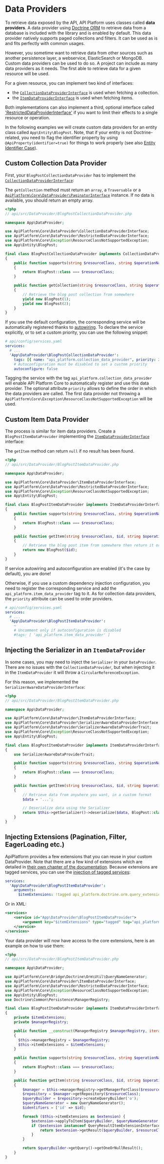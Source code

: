# Data Providers

To retrieve data exposed by the API, API Platform uses classes called **data providers**. A data provider using [Doctrine
ORM](http://www.doctrine-project.org/projects/orm.html) to retrieve data from a database is included with the library and
is enabled by default. This data provider natively supports paged collections and filters. It can be used as is and fits
perfectly with common usages.

However, you sometime want to retrieve data from other sources such as another persistence layer, a webservice, ElasticSearch
or MongoDB.
Custom data providers can be used to do so. A project can include as many data providers as it needs. The first able to
retrieve data for a given resource will be used.

For a given resource, you can implement two kind of interfaces:

- the [`CollectionDataProviderInterface`](https://github.com/api-platform/core/blob/master/src/DataProvider/CollectionDataProviderInterface.php)
  is used when fetching a collection.
- the [`ItemDataProviderInterface`](https://github.com/api-platform/core/blob/master/src/DataProvider/ItemDataProviderInterface.php)
  is used when fetching items.

Both implementations can also implement a third, optional interface called
['RestrictedDataProviderInterface'](https://github.com/api-platform/core/blob/master/src/DataProvider/RestrictedDataProviderInterface.php)
if you want to limit their effects to a single resource or operation.

In the following examples we will create custom data providers for an entity class called `App\Entity\BlogPost`.
Note, that if your entity is not Doctrine-related, you need to flag the identifier property by using `@ApiProperty(identifier=true)` for things to work properly (see also [Entity Identifier Case](serialization.md#entity-identifier-case)).

## Custom Collection Data Provider

First, your `BlogPostCollectionDataProvider` has to implement the [`CollectionDataProviderInterface`](https://github.com/api-platform/core/blob/master/src/DataProvider/CollectionDataProviderInterface.php):

The `getCollection` method must return an `array`, a `Traversable` or a [`ApiPlatform\Core\DataProvider\PaginatorInterface`](https://github.com/api-platform/core/blob/master/src/DataProvider/PaginatorInterface.php) instance.
If no data is available, you should return an empty array.

```php
<?php
// api/src/DataProvider/BlogPostCollectionDataProvider.php

namespace App\DataProvider;

use ApiPlatform\Core\DataProvider\CollectionDataProviderInterface;
use ApiPlatform\Core\DataProvider\RestrictedDataProviderInterface;
use ApiPlatform\Core\Exception\ResourceClassNotSupportedException;
use App\Entity\BlogPost;

final class BlogPostCollectionDataProvider implements CollectionDataProviderInterface, RestrictedDataProviderInterface
{
    public function supports(string $resourceClass, string $operationName = null, array $context = []): bool
    {
        return BlogPost::class === $resourceClass;
    }

    public function getCollection(string $resourceClass, string $operationName = null): \Generator
    {
        // Retrieve the blog post collection from somewhere
        yield new BlogPost(1);
        yield new BlogPost(2);
    }
}
```

If you use the default configuration, the corresponding service will be automatically registered thanks to [autowiring](https://symfony.com/doc/current/service_container/autowiring.html).
To declare the service explicitly, or to set a custom priority, you can use the following snippet:

```yaml
# api/config/services.yaml
services:
  # ...
  'App\DataProvider\BlogPostCollectionDataProvider':
    tags: [{ name: "api_platform.collection_data_provider", priority: 2 }]
    # Autoconfiguration must be disabled to set a custom priority
    autoconfigure: false
```

Tagging the service with the tag `api_platform.collection_data_provider` will enable API Platform Core to automatically
register and use this data provider. The optional attribute `priority` allows to define the order in which the
data providers are called. The first data provider not throwing a `ApiPlatform\Core\Exception\ResourceClassNotSupportedException`
will be used.

## Custom Item Data Provider

The process is similar for item data providers. Create a `BlogPostItemDataProvider` implementing the [`ItemDataProviderInterface`](https://github.com/api-platform/core/blob/master/src/DataProvider/ItemDataProviderInterface.php)
interface:

The `getItem` method can return `null` if no result has been found.

```php
<?php
// api/src/DataProvider/BlogPostItemDataProvider.php

namespace App\DataProvider;

use ApiPlatform\Core\DataProvider\ItemDataProviderInterface;
use ApiPlatform\Core\DataProvider\RestrictedDataProviderInterface;
use ApiPlatform\Core\Exception\ResourceClassNotSupportedException;
use App\Entity\BlogPost;

final class BlogPostItemDataProvider implements ItemDataProviderInterface, RestrictedDataProviderInterface
{
    public function supports(string $resourceClass, string $operationName = null, array $context = []): bool
    {
        return BlogPost::class === $resourceClass;
    }

    public function getItem(string $resourceClass, $id, string $operationName = null, array $context = []): ?BlogPost
    {
        // Retrieve the blog post item from somewhere then return it or null if not found
        return new BlogPost($id);
    }
}
```

If service autowiring and autoconfiguration are enabled (it's the case by default), you are done!

Otherwise, if you use a custom dependency injection configuration, you need to register the corresponding service and add the
`api_platform.item_data_provider` tag to it. As for collection data providers, the `priority` attribute can be used to order
providers.

```yaml
# api/config/services.yaml
services:
  # ...
  'App\DataProvider\BlogPostItemDataProvider':
    ~
    # Uncomment only if autoconfiguration is disabled
    #tags: [ 'api_platform.item_data_provider' ]
```

## Injecting the Serializer in an `ItemDataProvider`

In some cases, you may need to inject the `Serializer` in your `DataProvider`. There are no issues with the
`CollectionDataProvider`, but when injecting it in the `ItemDataProvider` it will throw a `CircularReferenceException`.

For this reason, we implemented the `SerializerAwareDataProviderInterface`:

```php
<?php
// api/src/DataProvider/BlogPostItemDataProvider.php

namespace App\DataProvider;

use ApiPlatform\Core\DataProvider\ItemDataProviderInterface;
use ApiPlatform\Core\DataProvider\SerializerAwareDataProviderInterface;
use ApiPlatform\Core\DataProvider\SerializerAwareDataProviderTrait;
use ApiPlatform\Core\Exception\ResourceClassNotSupportedException;
use App\Entity\BlogPost;

final class BlogPostItemDataProvider implements ItemDataProviderInterface, SerializerAwareDataProviderInterface
{
    use SerializerAwareDataProviderTrait;

    public function supports(string $resourceClass, string $operationName = null, array $context = []): bool
    {
        return BlogPost::class === $resourceClass;
    }

    public function getItem(string $resourceClass, $id, string $operationName = null, array $context = []): ?BlogPost
    {
        // Retrieve data from anywhere you want, in a custom format
        $data = '...';

        // Deserialize data using the Serializer
        return $this->getSerializer()->deserialize($data, BlogPost::class, 'custom');
    }
}
```

## Injecting Extensions (Pagination, Filter, EagerLoading etc.)

ApiPlatform provides a few extensions that you can reuse in your custom DataProvider.
Note that there are a few kind of extensions which are detailed in [their own chapter of the documentation](extensions.md).
Because extensions are tagged services, you can use the [injection of tagged services](https://symfony.com/blog/new-in-symfony-3-4-simpler-injection-of-tagged-services):

```yaml
services:
  'App\DataProvider\BlogPostItemDataProvider':
    arguments:
      $itemExtensions: !tagged api_platform.doctrine.orm.query_extension.item
```

Or in XML:

```xml
<services>
    <service id="App\DataProvider\BlogPostItemDataProvider">
        <argument key="$itemExtensions" type="tagged" tag="api_platform.doctrine.orm.query_extension.item" />
    </service>
</services>
```

Your data provider will now have access to the core extensions, here is an example on how to use them:

```php
<?php
// api/src/DataProvider/BlogPostItemDataProvider.php

namespace App\DataProvider;

use ApiPlatform\Core\Bridge\Doctrine\Orm\Util\QueryNameGenerator;
use ApiPlatform\Core\DataProvider\ItemDataProviderInterface;
use ApiPlatform\Core\DataProvider\RestrictedDataProviderInterface;
use ApiPlatform\Core\Exception\ResourceClassNotSupportedException;
use App\Entity\BlogPost;
use Doctrine\Common\Persistence\ManagerRegistry;

final class BlogPostItemDataProvider implements ItemDataProviderInterface, RestrictedDataProviderInterface
{
    private $itemExtensions;
    private $managerRegistry;

    public function __construct(ManagerRegistry $managerRegistry, iterable $itemExtensions)
    {
      $this->managerRegistry = $managerRegistry;
      $this->itemExtensions = $itemExtensions;
    }

    public function supports(string $resourceClass, string $operationName = null, array $context = []): bool
    {
        return BlogPost::class === $resourceClass;
    }

    public function getItem(string $resourceClass, $id, string $operationName = null, array $context = []): ?BlogPost
    {
        $manager = $this->managerRegistry->getManagerForClass($resourceClass);
        $repository = $manager->getRepository($resourceClass);
        $queryBuilder = $repository->createQueryBuilder('o');
        $queryNameGenerator = new QueryNameGenerator();
        $identifiers = ['id' => $id];

        foreach ($this->itemExtensions as $extension) {
            $extension->applyToItem($queryBuilder, $queryNameGenerator, $resourceClass, $identifiers, $operationName, $context);
            if ($extension instanceof QueryResultItemExtensionInterface && $extension->supportsResult($resourceClass, $operationName, $context))                 {
                return $extension->getResult($queryBuilder, $resourceClass, $operationName, $context);
            }
        }

        return $queryBuilder->getQuery()->getOneOrNullResult();
    }
}

```
